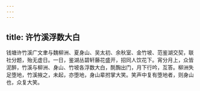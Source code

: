 ```yaml
---
---
---
```

title: 许竹溪浮数大白
---



钱塘许竹溪广文聿与魏柳洲、夏身山、吴太初、余秋室、金竹坡、范鉴湖交契，联社分题，殆无虚日。一日，鉴湖丛碧轩藤花盛开，招同人饮花下。宵分月上，众皆泥醉，竹溪与柳洲、身山、竹坡各浮数大白，酕醄出门，月下行吟，互答。柳洲失足堕地，竹溪掖之，未起，亦堕地，身山辈拊掌大笑。笑声中复有堕地者，则身山也，众复大笑。